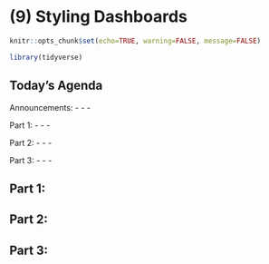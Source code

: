 # (9) Styling Dashboards

```r
knitr::opts_chunk$set(echo=TRUE, warning=FALSE, message=FALSE)
```

```r
library(tidyverse)
```

## Today's Agenda

Announcements:
  - 
  - 
  - 

Part 1: 
  - 
  -
  - 
  
Part 2: 
  - 
  - 
  - 

Part 3: 
  -
  - 
  - 

## Part 1: 

## Part 2: 

## Part 3: 